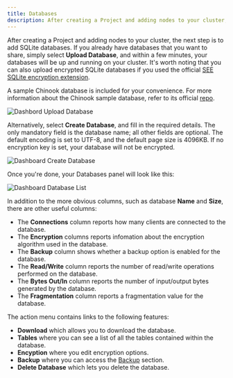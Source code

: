 ```yaml
---
title: Databases
description: After creating a Project and adding nodes to your cluster, the next step is to add SQLite databases.
---
```


After creating a Project and adding nodes to your cluster, the next step is to add SQLite databases. If you already have databases that you want to share, simply select **Upload Database**, and within a few minutes, your databases will be up and running on your cluster. It's worth noting that you can also upload encrypted SQLite databases if you used the official [SEE SQLite encryption extension](https://www.sqlite.org/see/doc/release/www/index.wiki).

A sample Chinook database is included for your convenience. For more information about the Chinook sample database, refer to its official [repo](https://github.com/lerocha/chinook-database).

![Dashbord Upload Database](@docs-website-assets/introduction/dashboard_upload_db.png)

Alternatively, select **Create Database**, and fill in the required details. The only mandatory field is the database name; all other fields are optional. The default encoding is set to UTF-8, and the default page size is 4096KB. If no encryption key is set, your database will not be encrypted.

![Dashboard Create Database](@docs-website-assets/introduction/dashboard_create_database.png)

Once you're done, your Databases panel will look like this:

![Dashboard Database List](@docs-website-assets/introduction/dashboard_database_list.png)

In addition to the more obvious columns, such as database **Name** and **Size**, there are other useful columns:
* The **Connections** column reports how many clients are connected to the database.
* The **Encryption** columns reports infomation about the encryption algorithm used in the database.
* The **Backup** column shows whether a backup option is enabled for the database.
* The **Read/Write** column reports the number of read/write operations performed on the database.
* The **Bytes Out/In** column reports the number of input/output bytes generated by the database.
* The **Fragmentation** column reports a fragmentation value for the database.

The action menu contains links to the following features:
* **Download** which allows you to download the database.
* **Tables** where you can see a list of all the tables contained within the database.
* **Encyption** where you edit encryption options.
* **Backup** where you can access the [Backup](/docs/introduction/backup) section.
* **Delete Database** which lets you delete the database.
